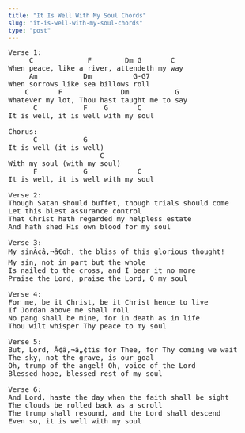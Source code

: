 ```yaml
---
title: "It Is Well With My Soul Chords"
slug: "it-is-well-with-my-soul-chords"
type: "post"
---
```


<pre>
Verse 1:
     C             F        Dm G       C    
When peace, like a river, attendeth my way
     Am           Dm          G-G7
When sorrows like sea billows roll
    C       F              Dm           G
Whatever my lot, Thou hast taught me to say
      C           F    G       C
It is well, it is well with my soul

Chorus:
      C           G      
It is well (it is well)
                      C
With my soul (with my soul)
      F           G            C
It is well, it is well with my soul

Verse 2:
Though Satan should buffet, though trials should come
Let this blest assurance control
That Christ hath regarded my helpless estate
And hath shed His own blood for my soul

Verse 3:
My sinÃ¢â‚¬â€oh, the bliss of this glorious thought!
My sin, not in part but the whole
Is nailed to the cross, and I bear it no more
Praise the Lord, praise the Lord, O my soul

Verse 4:
For me, be it Christ, be it Christ hence to live
If Jordan above me shall roll
No pang shall be mine, for in death as in life
Thou wilt whisper Thy peace to my soul

Verse 5:
But, Lord, Ã¢â‚¬â„¢tis for Thee, for Thy coming we wait
The sky, not the grave, is our goal
Oh, trump of the angel! Oh, voice of the Lord
Blessed hope, blessed rest of my soul

Verse 6:
And Lord, haste the day when the faith shall be sight
The clouds be rolled back as a scroll
The trump shall resound, and the Lord shall descend
Even so, it is well with my soul
</pre>